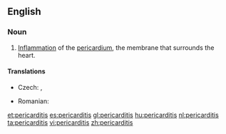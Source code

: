 ==English==
{{wikipedia}}

===Noun===
{{en-noun|pericarditides|-}}

# {{cardiology|pathology}} [[inflammation|Inflammation]] of the [[pericardium]], the membrane that surrounds the heart.

====Translations====
{{trans-top|inflammation of the pericardium, the membrane that surrounds the heart}}
* Czech: {{t-|cs|perikarditida|f}}, {{t-|cs|zánět osrdečníku|m}}
{{trans-mid}}
* Romanian: {{t|ro|pericardită|f}}
{{trans-bottom}}

[[et:pericarditis]]
[[es:pericarditis]]
[[gl:pericarditis]]
[[hu:pericarditis]]
[[nl:pericarditis]]
[[ta:pericarditis]]
[[vi:pericarditis]]
[[zh:pericarditis]]